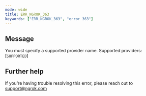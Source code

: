 ```yaml
---
mode: wide
title: ERR_NGROK_363
keywords: ["ERR_NGROK_363", "error 363"]
---
```


## Message

You must specify a supported provider name. Supported providers: [`SUPPORTED`]

## Further help

If you're having trouble resolving this error, please reach out to [support@ngrok.com](mailto:support@ngrok.com?subject=Help%20with%20ERR_NGROK_363)
